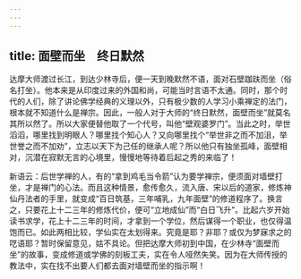 ```yaml
---
---
---
```

title: 面壁而坐　终日默然
---




达摩大师渡过长江，到达少林寺后，便一天到晚默然不语，面对石壁跏趺而坐（俗名打坐）。他本来是从印度过来的外国和尚，可能当时言语不太通。同时，那个时代的人们，除了讲论佛学经典的义理以外，只有极少数的人学习小乘禅定的法门，根本就不知道什么是禅宗。因此，一般人对于大师的“终日默然，面壁而坐”就莫名其所以然了。所以大家便替他取了一个代号，叫他“壁观婆罗门”。当此之时，举世滔滔，哪里找到明眼人？哪里找个知心人？又向哪里找个“举世非之而不加沮，举世誉之而不加劝”，立志以天下为己任的继承人呢？所以他只有独坐孤峰，面壁相对，沉潜在寂默无言的心境里，慢慢地等待着后起之秀的来临了！

新语云：后世学禅的人，有的“拿到鸡毛当令箭”认为要学禅宗，便须面对墙壁打坐，才是禅门的心法。而且这种情景，愈传愈久，流入唐、宋以后的道家，修炼神仙丹法者的手里，就变成“百日筑基，三年哺乳，九年面壁”的修道程序了。换言之，只要花上十二三年的修炼代价，便可“立地成仙”而“白日飞升”。比起六岁开始读书求学，花上十二三年的时间，才拿到一个学位，然后谋得一个职业，也仅得温饱而已。如此两相比较，学仙实在太划得来。究竟是耶？非耶？或仅为梦寐求之的呓语耶？暂时保留意见，姑不具论。但把达摩大师初到中国，在少林寺“面壁而坐”的故事，变成修道或学佛的刻板工夫，实在令人哑然失笑。因为在大师传授的教法中，实在找不出要人们都去面对墙壁而坐的指示啊！